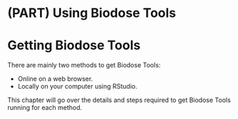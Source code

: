 # (PART) Using Biodose Tools {-}

# Getting Biodose Tools {#manual-get}
There are mainly two methods to get Biodose Tools: 

- Online on a web browser. <!-- (recommended) -->
- Locally on your computer using RStudio.

This chapter will go over the details and steps required to get Biodose Tools running for each method.
